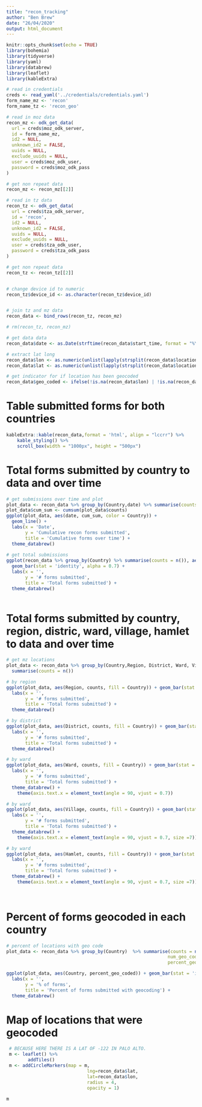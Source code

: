 ```yaml
---
title: "recon_tracking"
author: "Ben Brew"
date: "26/04/2020"
output: html_document
---
```


```r
knitr::opts_chunk$set(echo = TRUE)
library(bohemia)
library(tidyverse)
library(yaml)
library(databrew)
library(leaflet)
library(kableExtra)
```

```r
# read in credentials
creds <- read_yaml('../credentials/credentials.yaml')
form_name_mz <- 'recon'
form_name_tz <- 'recon_geo'

# read in moz data
recon_mz <- odk_get_data(
  url = creds$moz_odk_server,
  id = form_name_mz,
  id2 = NULL,
  unknown_id2 = FALSE,
  uuids = NULL,
  exclude_uuids = NULL,
  user = creds$moz_odk_user,
  password = creds$moz_odk_pass
)

# get non repeat data
recon_mz <- recon_mz[[2]]

# read in tz data
recon_tz <- odk_get_data(
  url = creds$tza_odk_server,
  id = 'recon',
  id2 = NULL,
  unknown_id2 = FALSE,
  uuids = NULL,
  exclude_uuids = NULL,
  user = creds$tza_odk_user,
  password = creds$tza_odk_pass
)

# get non repeat data
recon_tz <- recon_tz[[2]]


# change device id to numeric
recon_tz$device_id <- as.character(recon_tz$device_id)


# join tz and mz data 
recon_data <- bind_rows(recon_tz, recon_mz)

# rm(recon_tz, recon_mz)

# get data data 
recon_data$date <- as.Date(strftime(recon_data$start_time, format = "%Y-%m-%d"))

# extract lat long
recon_data$lon <- as.numeric(unlist(lapply(strsplit(recon_data$location, ' '), function(x) x[1])))
recon_data$lat <- as.numeric(unlist(lapply(strsplit(recon_data$location, ' '), function(x) x[2])))

# get indicator for if location has been geocoded
recon_data$geo_coded <- ifelse(!is.na(recon_data$lon) | !is.na(recon_data$lat), TRUE, FALSE)

```


# Table submitted forms for both countries

```r
kableExtra::kable(recon_data,format = 'html', align = "lccrr") %>%
    kable_styling() %>%
    scroll_box(width = "1000px", height = "500px")

```

# Total forms submitted by country to data and over time

```r

# get submissions over time and plot
plot_data <- recon_data %>% group_by(Country,date) %>% summarise(counts = n()) 
plot_data$cum_sum <- cumsum(plot_data$counts)
ggplot(plot_data, aes(date, cum_sum, color = Country)) + 
  geom_line() +
  labs(x = 'Date',
       y = 'Cumulative recon forms submitted',
       title = 'Cumulative forms over time') +
  theme_databrew()
  
# get total submissions
ggplot(recon_data %>% group_by(Country) %>% summarise(counts = n()), aes(Country, counts)) +
  geom_bar(stat = 'identity', alpha = 0.7) +
  labs(x = '', 
       y = '# forms submitted',
       title = 'Total forms submitted') + 
  theme_databrew()
  
```


# Total forms submitted by country, region, distric, ward, village, hamlet to data and over time

```r

# get mz locations
plot_data <- recon_data %>% group_by(Country,Region, District, Ward, Village, Hamlet) %>% 
  summarise(counts = n())

# by region
ggplot(plot_data, aes(Region, counts, fill = Country)) + geom_bar(stat = 'identity',alpha = 0.7) +
  labs(x = '', 
       y = '# forms submitted',
       title = 'Total forms submitted') + 
  theme_databrew()

# by district
ggplot(plot_data, aes(District, counts, fill = Country)) + geom_bar(stat = 'identity',alpha = 0.7) +
  labs(x = '', 
       y = '# forms submitted',
       title = 'Total forms submitted') + 
  theme_databrew()

# by ward
ggplot(plot_data, aes(Ward, counts, fill = Country)) + geom_bar(stat = 'identity',alpha = 0.7) +
  labs(x = '', 
       y = '# forms submitted',
       title = 'Total forms submitted') + 
  theme_databrew() +
    theme(axis.text.x = element_text(angle = 90, vjust = 0.7)) 

# by ward
ggplot(plot_data, aes(Village, counts, fill = Country)) + geom_bar(stat = 'identity',alpha = 0.7) +
  labs(x = '', 
       y = '# forms submitted',
       title = 'Total forms submitted') + 
  theme_databrew() +
    theme(axis.text.x = element_text(angle = 90, vjust = 0.7, size =7)) 

# by ward
ggplot(plot_data, aes(Hamlet, counts, fill = Country)) + geom_bar(stat = 'identity',alpha = 0.7) +
  labs(x = '', 
       y = '# forms submitted',
       title = 'Total forms submitted') + 
  theme_databrew() +
    theme(axis.text.x = element_text(angle = 90, vjust = 0.7, size =7)) 

 
```

# Percent of forms geocoded in each country

```r

# percent of locations with geo code
plot_data <- recon_data %>% group_by(Country)  %>% summarise(counts = n(),
                                                            num_geo_coded = sum(geo_coded == TRUE),
                                                            percent_geo_coded = round((num_geo_coded/counts)*100, 2))

ggplot(plot_data, aes(Country, percent_geo_coded)) + geom_bar(stat = 'identity',alpha = 0.7) +
  labs(x = '', 
       y = '% of forms',
       title = 'Percent of forms submitted with geocoding') + 
  theme_databrew() 

```

# Map of locations that were geocoded

```r
 # BECAUSE HERE THERE IS A LAT OF -122 IN PALO ALTO.
 m <- leaflet() %>%
        addTiles()  
 m <- addCircleMarkers(map = m, 
                              lng=recon_data$lat, 
                              lat=recon_data$lon,
                              radius = 4, 
                              opacity = 1) 
 
m
```

